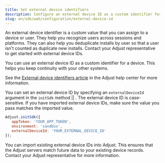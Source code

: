 ```yaml
---
title: Set external device identifiers
description: Configure an external device ID as a custom identifier for a device.
slug: en/sdk/web/configuration/external-device-id
---
```



An external device identifier is a custom value that you can assign to a device or user. They help you recognize users across sessions and platforms. They can also help you deduplicate installs by user so that a user isn't counted as duplicate new installs. Contact your Adjust representative to get started with external device IDs.

You can use an external device ID as a custom identifier for a device. This helps you keep continuity with your other systems.

<Callout type="seealso">

See the [External device identifiers article](https://help.adjust.com/en/article/external-device-identifiers) in the Adjust help center for more information.

</Callout>

You can set an external device ID by specifying an `externalDeviceId` argument in the <Tooltip>`initSdk` method || <InitSdk /></Tooltip>. The external device ID is case-sensitive. If you have imported external device IDs, make sure the value you pass matches the imported value.

```js
Adjust.initSdk({
   appToken: 'YOUR_APP_TOKEN',
   environment: 'sandbox',
   externalDeviceId: 'YOUR_EXTERNAL_DEVICE_ID'
});
```

You can import existing external device IDs into Adjust. This ensures that the Adjust servers match future data to your existing device records. Contact your Adjust representative for more information.
